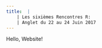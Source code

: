 ```yaml
---
title:  |
    | Les sixièmes Rencontres R: 
    | Anglet du 22 au 24 Juin 2017
---
```


Hello, Website!
